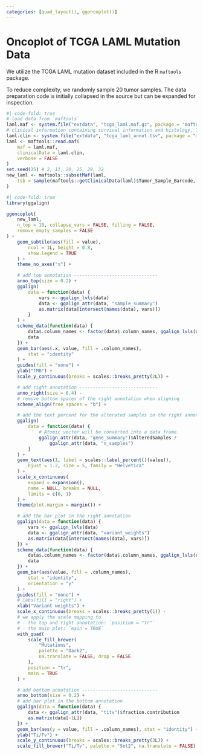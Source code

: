 ```yaml
---
categories: [quad_layout(), ggoncoplot()]
---
```


# Oncoplot of TCGA LAML Mutation Data
We utilize the TCGA LAML mutation dataset included in the R `maftools` package.

To reduce complexity, we randomly sample 20 tumor samples. The data preparation code
is initially collapsed in the source but can be expanded for inspection.
```r
#| code-fold: true
# load data from `maftools`
laml.maf <- system.file("extdata", "tcga_laml.maf.gz", package = "maftools")
# clinical information containing survival information and histology. This is optional
laml.clin <- system.file("extdata", "tcga_laml_annot.tsv", package = "maftools")
laml <- maftools::read.maf(
    maf = laml.maf,
    clinicalData = laml.clin,
    verbose = FALSE
)
set.seed(25) # 2, 11, 20, 25, 29, 32
new_laml <- maftools::subsetMaf(laml,
    tsb = sample(maftools::getClinicalData(laml)$Tumor_Sample_Barcode, 20)
)
```

```r
#| code-fold: true
library(ggalign)
```

```r
ggoncoplot(
    new_laml,
    n_top = 10, collapse_vars = FALSE, filling = FALSE,
    remove_empty_samples = FALSE
) +
    geom_subtile(aes(fill = value),
        ncol = 1L, height = 0.8,
        show.legend = TRUE
    ) +
    theme_no_axes("x") +

    # add top annotation -------------------------------
    anno_top(size = 0.2) +
    ggalign(
        data = function(data) {
            vars <- ggalign_lvls(data)
            data <- ggalign_attr(data, "sample_summary")
            as.matrix(data[intersect(names(data), vars)])
        }
    ) +
    scheme_data(function(data) {
        data$.column_names <- factor(data$.column_names, ggalign_lvls(data))
        data
    }) +
    geom_bar(aes(.x, value, fill = .column_names),
        stat = "identity"
    ) +
    guides(fill = "none") +
    ylab("TMB") +
    scale_y_continuous(breaks = scales::breaks_pretty(2L)) +

    # add right annotation -----------------------------
    anno_right(size = 0.4) -
    # remove bottom spaces of the right annotation when aligning
    scheme_align(free_spaces = "b") +

    # add the text percent for the alterated samples in the right annotation
    ggalign(
        data = function(data) {
            # Atomic vector will be converted into a data frame.
            ggalign_attr(data, "gene_summary")$AlteredSamples /
                ggalign_attr(data, "n_samples")
        }
    ) +
    geom_text(aes(1, label = scales::label_percent()(value)),
        hjust = 1.2, size = 5, family = "Helvetica"
    ) +
    scale_x_continuous(
        expand = expansion(),
        name = NULL, breaks = NULL,
        limits = c(0, 1)
    ) +
    theme(plot.margin = margin()) +

    # add the bar plot in the right annotation
    ggalign(data = function(data) {
        vars <- ggalign_lvls(data)
        data <- ggalign_attr(data, "variant_weights")
        as.matrix(data[intersect(names(data), vars)])
    }) +
    scheme_data(function(data) {
        data$.column_names <- factor(data$.column_names, ggalign_lvls(data))
        data
    }) +
    geom_bar(aes(value, fill = .column_names),
        stat = "identity",
        orientation = "y"
    ) +
    guides(fill = "none") +
    # labs(fill = "right") +
    xlab("Variant weights") +
    scale_x_continuous(breaks = scales::breaks_pretty(1)) -
    # we apply the scale mapping to
    # - the top and right annotation: `position = "tr"`
    # - the main plot: `main = TRUE`
    with_quad(
        scale_fill_brewer(
            "Mutations",
            palette = "Dark2",
            na.translate = FALSE, drop = FALSE
        ),
        position = "tr",
        main = TRUE
    ) +

    # add bottom annotation ----------------------------
    anno_bottom(size = 0.2) +
    # add bar plot in the bottom annotation
    ggalign(data = function(data) {
        data <- ggalign_attr(data, "titv")$fraction.contribution
        as.matrix(data[-1L])
    }) +
    geom_bar(aes(y = value, fill = .column_names), stat = "identity") +
    ylab("Ti/Tv") +
    scale_y_continuous(breaks = scales::breaks_pretty(3L)) +
    scale_fill_brewer("Ti/Tv", palette = "Set2", na.translate = FALSE)
```
